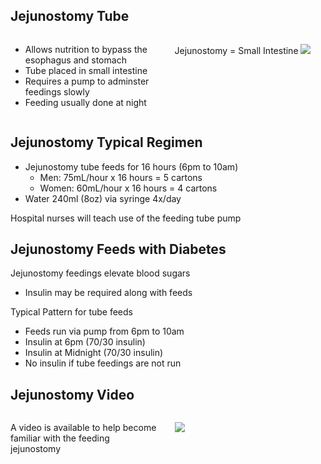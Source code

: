 ## Jejunostomy Tube

::::::: columns
:::: {.column width="50%"}
::: {.content-visible unless-format="docx"}
-   Allows nutrition to bypass the esophagus and stomach
-   Tube placed in small intestine
-   Requires a pump to adminster feedings slowly
-   Feeding usually done at night
:::
::::

:::: {.column width="50%"}
::: {.content-visible unless-format="docx"}
Jejunostomy = Small Intestine ![](https://deidt7p41jzcy.cloudfront.net/jtube_ai.png)
:::
::::
:::::::

::: {.content-hidden unless-format="docx"}
:::

## Jejunostomy Typical Regimen

-   Jejunostomy tube feeds for 16 hours (6pm to 10am)
    -   Men: 75mL/hour x 16 hours = 5 cartons
    -   Women: 60mL/hour x 16 hours = 4 cartons
-   Water 240ml (8oz) via syringe 4x/day

Hospital nurses will teach use of the feeding tube pump

## Jejunostomy Feeds with Diabetes

Jejunostomy feedings elevate blood sugars

-   Insulin may be required along with feeds

Typical Pattern for tube feeds

-   Feeds run via pump from 6pm to 10am
-   Insulin at 6pm (70/30 insulin)
-   Insulin at Midnight (70/30 insulin)
-   No insulin if tube feedings are not run


## Jejunostomy Video

::::::: columns
:::: {.column width="50%"}
::: {.content-visible unless-format="docx"}
A video is available to help become familiar with the feeding jejunostomy
:::
::::

:::: {.column width="50%"}
::: {.content-visible unless-format="docx"}
![](https://deidt7p41jzcy.cloudfront.net/jejunostomy_qrcode.png)
:::
::::
:::::::

::: {.content-hidden unless-format="docx"}
:::
